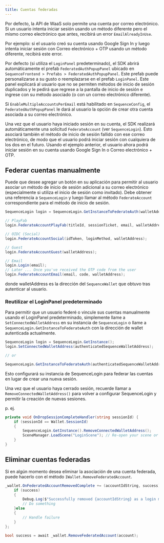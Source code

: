 ```yaml
---
title: Cuentas federadas
---
```


Por defecto, la API de WaaS solo permite una cuenta por correo electrónico. Si un usuario intenta iniciar sesión usando un método diferente pero el mismo correo electrónico que antes, recibirá un error `EmailAlreadyInUse`.

Por ejemplo: si el usuario creó su cuenta usando Google Sign In y luego intenta iniciar sesión con Correo electrónico + OTP usando un método diferente, recibirá este error.

Por defecto (si utiliza el `LoginPanel` predeterminado), el SDK abrirá automáticamente el prefab `FederatedAuthPopupPanel` ubicado en `SequenceFrontend > Prefabs > FederatedAuthPopupPanel`. Este prefab puede personalizarse a su gusto o reemplazarse en el prefab `LoginPanel`. Este panel explicará al usuario que no se permiten métodos de inicio de sesión duplicados y le pedirá que regrese a la pantalla de inicio de sesión e ingrese con su método asociado (o con un correo electrónico diferente).

<Info>Si `EnableMultipleAccountsPerEmail` está habilitado en `SequenceConfig`, el `FederatedAuthPopupPanel` le dará al usuario la opción de crear otra cuenta asociada a su correo electrónico.</Info>

Una vez que el usuario haya iniciado sesión en su cuenta, el SDK realizará automáticamente una solicitud `FederateAccount` (ver `SequenceLogin`). Esto asociará también el método de inicio de sesión fallido con ese correo electrónico, de modo que el usuario podrá iniciar sesión con cualquiera de los dos en el futuro. Usando el ejemplo anterior, el usuario ahora podrá iniciar sesión en su cuenta usando Google Sign In o Correo electrónico + OTP.

## Federar cuentas manualmente
Puede que desee agregar un botón en su aplicación para permitir al usuario asociar un método de inicio de sesión adicional a su correo electrónico (especialmente si utiliza el inicio de sesión como invitado). Debe obtener una referencia a `SequenceLogin` y luego llamar al método `FederateAccount` correspondiente para el método de inicio de sesión.

```csharp
SequenceLogin login = SequenceLogin.GetInstanceToFederateAuth(walletAddress);

// PlayFab
login.FederateAccountPlayFab(titleId, sessionTicket, email, walletAddress);

// OIDC (Social)
login.FederateAccountSocial(idToken, loginMethod, walletAddress);

// Guest
login.FederateAccountGuest(walletAddress);

// Email
login.Login(email);
// Later ... Once you've received the OTP code from the user
login.FederateAccountEmail(email, code, walletAddress); 
```

donde walletAddress es la dirección del `SequenceWallet` que obtuvo tras autenticar al usuario.

### Reutilizar el LoginPanel predeterminado
Para permitir que un usuario federé o vincule sus cuentas manualmente usando el LoginPanel predeterminado, simplemente llame a `SetConnectedWalletAddress` en su instancia de `SequenceLogin` o llame a `SequenceLogin.GetInstanceToFederateAuth` con la dirección de wallet autenticada actualmente.

```csharp
SequenceLogin login = SequenceLogin.GetInstance();
login.SetConnectedWalletAddress(authenticatedSequenceWalletAddress);

// or

SequenceLogin.GetInstanceToFederateAuth(authenticatedSequenceWalletAddress);
```

Esto configurará su instancia de SequenceLogin para federar las cuentas en lugar de crear una nueva sesión.

<Tip>Una vez que el usuario haya cerrado sesión, recuerde llamar a `RemoveConnectedWalletAddress()` para volver a configurar SequenceLogin y permitir la creación de nuevas sesiones.</Tip>

p. ej.

```csharp
private void OnDropSessionCompleteHandler(string sessionId) {
    if (sessionId == Wallet.SessionId)
    {
        SequenceLogin.GetInstance().RemoveConnectedWalletAddress();
        SceneManager.LoadScene("LoginScene"); // Re-open your scene or UI to allow the user to log back in and create a new session here
    }
}
```

## Eliminar cuentas federadas
Si en algún momento desea eliminar la asociación de una cuenta federada, puede hacerlo con el método `IWallet.RemoveFederatedAccount`.

```csharp
_wallet.OnFederatedAccountRemovedComplete += (accountIdString, success) => {
    if (success) 
    {
        Debug.Log($"Successfully removed {accountIdString} as a login method");
        // Do something
    }else 
    {
        // Handle failure
    }
};

bool success = await _wallet.RemoveFederatedAccount(account);
```